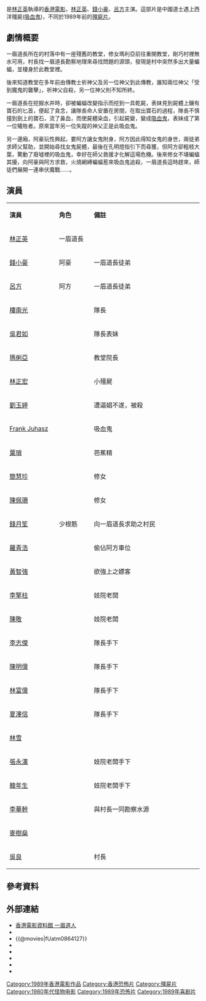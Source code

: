 {{Infobox Film
| name = 一眉道人
| original_name = ''{{lang|en|Vampire vs. Vampire}}''
| image = Vampire Vs. Vampire.jpg
| caption = 海报
| director = [[林正英|林正英]]
| producer_2 = 夏澤信
| producer = [[蔡瀾|蔡瀾]]
| writer = 史美儀、沈治樑、陳錦昌
| starring =[[林正英|林正英]]<br />[[錢小豪|錢小豪]]<br />[[呂方|呂方]]
| music = 聶安達、The Melody Bank、Alastair Monteith-Hodge、Tim Nugent
| cinematography = 曹安淳、關志勤、H.K.S.C.
| editing = 張耀宗
| production_company = [[大路電影製作有限公司|大路電影製作有限公司]]
| distributor = [[寰亞電影發行有限公司|寰亞電影發行有限公司]]發行<br />[[嘉禾電影有限公司|嘉禾電影有限公司]]出品
| released = {{film date|1989|7|1|臺灣|1989|7|26|香港}}
| runtime = 84分鐘
| country = 香港
| awards =
| language = [[粵語|粵語]]
| budget =
| preceded_by =
| followed_by =
}}

{{engname|《一眉道人》|''Vampire vs. Vampire''}}是[[林正英|林正英]]執導的[[香港電影|香港電影]]，[[林正英|林正英]]、[[錢小豪|錢小豪]]、[[呂方|呂方]]主演。這部片是中國道士遇上西洋殭屍([[吸血鬼|吸血鬼]])，不同於1989年前的[[殭屍片|殭屍片]]。

== 劇情概要 ==

一眉道長所在的村落中有一座殘舊的教堂，修女瑪利亞前往重開教堂，剛巧村裡無水可用，村長找一眉道長勘察地理來尋找問題的源頭，發現是村中突然多出大量蝙蝠，並棲身於此教堂裡。

後來知道教堂在多年前由傳教士祈神父及另一位神父到此傳教，誰知兩位神父「受到魔鬼的襲擊」，祈神父自殺，另一位神父則不知所終。

一眉道長在挖掘水井時，卻被蝙蝠改變指示而挖到一具乾屍，表妹見到屍體上鑲有寶石的匕首，便起了貪念，讓隊長命人安置在房間，在取出寶石的過程，隊長不慎撞到劍上的寶石，流了鼻血，而使屍體染血，引起屍變，變成[[吸血鬼|吸血鬼]]，表妹成了第一位犧牲者。原來當年另一位失蹤的神父正是此吸血鬼。

另一邊廂，阿豪玩性興起，要阿方讓女鬼附身，阿方因此得知女鬼的身世，兩徒弟求師父幫助，並開始尋找女鬼屍體，最後在孔明燈指引下而尋獲，但阿方卻粗枝大葉，驚動了廢墟裡的吸血鬼，幸好在師父救援才化解這場危機。後來修女不堪蝙蝠其擾，向阿豪與阿方求救，火燒網縛蝙蝠惹來吸血鬼追殺，一眉道長這時趕來，師徒們展開一連串伏魔戰……。

== 演員 ==
{|class="wikitable" width="45%"
|- style="background:cornflowerblue; color:white" align=center
|style="width:1%"|'''演員'''||style="width:1%"|'''角色'''||style="width:4%"|'''備註'''
|-
| [[林正英|林正英]] ||一眉道長||
|-
| [[錢小豪|錢小豪]] ||阿豪||一眉道長徒弟
|-
| [[呂方|呂方]]||阿方||一眉道長徒弟
|-
| [[樓南光|樓南光]] ||||隊長
|-
| [[吳君如|吳君如]] ||||隊長表妹
|-
| [[瑪俐亞|瑪俐亞]] ||||教堂院長
|-
| [[林正宏|林正宏]] ||||小殭屍
|-
| [[劉玉婷|劉玉婷]] ||||遭逼娼不遂，被殺
|-
| [[Frank_Juhasz|Frank Juhasz]] ||||吸血鬼
|-
| [[葉瑣|葉瑣]] ||||芭蕉精
|-
| [[簡慧珍|簡慧珍]] ||||修女
|-
| [[陳佩珊|陳佩珊]] ||||修女
|-
| [[錢月笙|錢月笙]] ||少根筋||向一眉道長求助之村民
|-
| [[羅青浩|羅青浩]] ||||偷佔阿方車位
|-
| [[黃智強|黃智強]] ||||欲強上之嫖客
|-
| [[李擎柱|李擎柱]] ||||妓院老闆
|-
| [[陳敬|陳敬]] ||||妓院老闆
|-
| [[李志傑|李志傑]] ||||隊長手下
|-
| [[陳明偉|陳明偉]] ||||隊長手下
|-
| [[林富偉|林富偉]] ||||隊長手下
|-
| [[夏澤信|夏澤信]] ||||隊長手下
|-
| [[林雪|林雪]] ||||
|-
| [[張永漢|張永漢]] ||||妓院老闆手下
|-
| [[韓年生|韓年生]] ||||妓院老闆手下
|-
| [[李華幹|李華幹]] ||||與村長一同勘察水源
|-
| [[麥樹燊|麥樹燊]] ||||
|-
| [[吳良|吳良]] ||||村長
|}

== 參考資料 ==
{{reflist}}

== 外部連結 ==
*[https://web.archive.org/web/20080605155723/http://ipac.hkfa.lcsd.gov.hk/ipac20/ipac.jsp?session=118606C8423Y9.452&profile=hkfa&uri=link=3100035@!39059@!3100024@!3100036&aspect=basic_search&menu=search&ri=2&source=192.168.110.61@!horizon&term=%E4%B8%80%E7%9C%89%E9%81%93%E4%BA%BA.+%E7%B2%B5%E8%AA%9E.+1989.&index=FILMBRP#focus 香港電影資料館 一眉道人]
*{{hkmdb title|7119}}
*{{@movies|fUatm0864127}}
*{{douban}}
*{{Mtime|24870}}
*{{Amg movie|270738}}
*{{rotten-tomatoes|vampire_vs_vampire}}
*{{imdb title|0098690}}
{{林正英}}
{{殭屍片系列}}

[[Category:1989年香港電影作品|Category:1989年香港電影作品]]
[[Category:香港恐怖片|Category:香港恐怖片]]
[[Category:殭屍片|Category:殭屍片]]
[[Category:1980年代怪物电影|Category:1980年代怪物电影]]
[[Category:1989年恐怖片|Category:1989年恐怖片]]
[[Category:1989年喜剧片|Category:1989年喜剧片]]